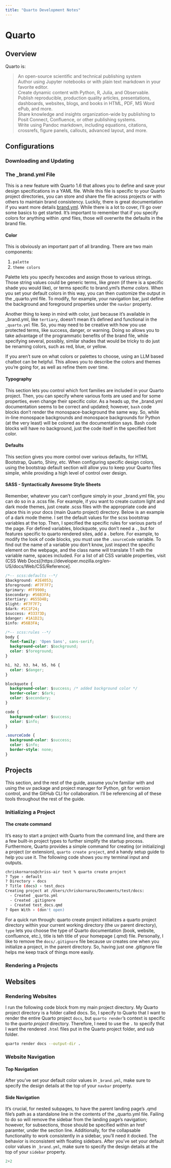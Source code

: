 ```yaml
---
title: "Quarto Development Notes"
---
```


# Quarto
## Overview
Quarto is:\

> An open-source scientific and technical publishing system\
> Author using Jupyter notebooks or with plain text markdown in your favorite editor.\
> Create dynamic content with Python, R, Julia, and Observable.\
> Publish reproducible, production quality articles, presentations, dashboards, websites, blogs, and books in HTML, PDF, MS Word ePub, and more.\
> Share knowledge and insights organization-wide by publishing to Posit Connect, Confluence, or other publishing systems.\
> Write using Pandoc markdown, including equations, citations, crossrefs, figure panels, callouts, advanced layout, and more.

## Configurations
### Downloading and Updating

### The _brand.yml File
This is a new feature with Quarto 1.6 that allows you to define and save your design specifications in a YAML file. While this file is specific to your Quarto project directories, you can store and share the file across projects or with others to maintain brand consistency. Luckily, there is great documentation if you want more details [brand.yml](https://posit-dev.github.io/brand-yml/brand/). While there is a lot to cover, I'll go over some basics to get started. It's important to remember that if you specify colors for anything within .qmd files, those will overwrite the defaults in the brand file.

#### Color
This is obviously an important part of all branding. There are two main components:

1. `palette`
2. `theme colors`

Palette lets you specify hexcodes and assign those to various strings. Those string values could be generic terms, like *green* (if there is a specific shade you would like), or terms specific to brand.yml's *theme colors*. When you set your default colors in this way, you can then customize the output in the _quarto.yml file. To modify, for example, your navigation bar, just define the background and foreground properties under the `navbar` property. 

Another thing to keep in mind with color, just because it's available in _brand.yml, like `tertiary`, doesn't mean it's defined and functional in the `_quarto.yml` file. So, you may need to be creative with how you use protected terms, like success, danger, or warning. Doing so allows you to take advantage of the programmatic benefits of the brand file, while specifying several, possibly, similar shades that would be tricky to do just be renaming colors, such as red, blue, or yellow. 

If you aren't sure on what colors or palettes to choose, using an LLM based chatbot can be helpful. This allows you to describe the colors and themes you're going for, as well as refine them over time.

#### Typography
This section lets you control which font families are included in your Quarto project. Then, you can specify where various fonts are used and for some properties, even change their specific color. As a heads up, the _brand.yml documentation seems to be correct and updated; however, `bash` code blocks don't render the monospace-background the same way. So, while in-line monospace backgrounds and monospace backgrounds for Python (at the very least) will be colored as the documentation says. Bash code blocks will have no background, just the code itself in the specified font color.

#### Defaults
This section gives you more control over various defaults, for HTML Bootstrap, Quarto, Shiny, etc. When configuring specific design colors, using the bootstrap default section will allow you to keep your Quarto files simple, while providing a high level of control over design.

#### SASS - Syntactically Awesome Style Sheets
Remember, whatever you can't configure simply in your _brand.yml file, you can do so in a .scss file. For example, if you want to create custom light and dark mode themes, just create .scss files with the appropriate code and place this in your docs (main Quarto project) directory. Below is an example of a dark mode theme. I set the default values for the scss bootstrap variables at the top. Then, I specified the specific rules for various parts of the page. For defined variables, blockquote, you don't need a `.`, but for features specific to quarto rendered sites, add a . before. For example, to modify the look of code blocks, you must use the `.sourceCode` variable. To find out the name of a variable you don't know, just inspect the specific element on the webpage, and the class name will translate 1:1 with the variable name, spaces included. For a list of all CSS variable properties, visit (CSS Web Docs)[https://developer.mozilla.org/en-US/docs/Web/CSS/Reference]. 

```css
/*-- scss:defaults --*/
$background: #2E4053;
$foreground: #F7F7F7;
$primary: #FF9900;
$secondary: #56B3FA;
$tertiary: #655D4B;
$light: #F7F7F7;
$dark: #1C1F24;
$success: #33373D;
$danger: #1A1D23;
$info: #56B3FA;

/*-- scss:rules --*/
body {
  font-family: 'Open Sans', sans-serif;
  background-color: $background;
  color: $foreground;
}

h1, h2, h3, h4, h5, h6 {
  color: $danger;
}

blockquote {
  background-color: $success; /* added background color */
  border-color: $dark;
  color: $secondary;
}

code {
  background-color: $success;
  color: $info;
}

.sourceCode {
  background-color: $success;
  color: $info;
  border-style: none;
}
```

## Projects
This section, and the rest of the guide, assume you're familiar with and using the uv package and project manager for Python, git for version control, and the GitHub CLI for collaboration. I'll be referencing all of these tools throughout the rest of the guide.

### Initializing a Project
#### The create command
It's easy to start a project with Quarto from the command line, and there are a few built-in project types to further simplify the startup process. Furthermore, Quarto provides a simple command for creating (or initializing) a project (or extension), `quarto create project`, and a handy setup guide to help you use it. The following code shows you my terminal input and outputs.

```bash
chriskornaros@chriss-air test % quarto create project
? Type › default
? Directory › docs
? Title (docs) › test_docs
Creating project at /Users/chriskornaros/Documents/test/docs:
  - Created _quarto.yml
  - Created .gitignore
  - Created test_docs.qmd
? Open With › (don't open)
```

For a quick run through: quarto create project initializes a quarto project directory within your current working directory (the uv parent directory), `type` lets you choose the type of Quarto documentation (book, website, confluence, etc.), title is teh title of your homepage (.qmd) file. Personally, I like to remove the `docs/.gitignore` file because uv creates one when you initialize a project, in the parent directory. So, having just one .gitignore file helps me keep track of things more easily.

### Rendering a Projects

## Websites
### Rendering Websites 
I run the following code block from my main project directory. My Quarto project directory is a folder called docs. So, I specify to Quarto that I want to render the entire Quarto project `docs`, but `quarto render`'s context is specific to the *quarto project* directory. Therefore, I need to use the `.` to specify that I want the rendered `.html` files put in the Quarto project folder, and sub folder.

```bash
quarto render docs --output-dir .
```

### Website Navigation
#### Top Navigation
After you've set your default color values in `_brand.yml`, make sure to specify the design details at the top of your `navbar` property.

#### Side Navigation
It's crucial, for nested subpages, to have the parent landing page's .qmd file's path as a standalone line in the contents of the _quarto.yml file. Failing to do so will remove the sidebar from the landing page's navigation; however, for subsections, those should be specified within an href paramter, under the section line. Additionally, for the collapsable functionality to work consistently in a sidebar, you'll need it docked. The behavior is inconsistent with floating sidebars. After you've set your default color values in `_brand.yml`, make sure to specify the design details at the top of your `sidebar` property.


```python
2+2
```